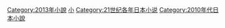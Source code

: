 {{animanga by year category header|日本小說|201|3}}
[[Category:2013年小說|Category:2013年小說]]
[[Category:2013年日本作品|小]]
[[Category:21世纪各年日本小说|Category:21世纪各年日本小说]]
[[Category:2010年代日本小說|Category:2010年代日本小說]]